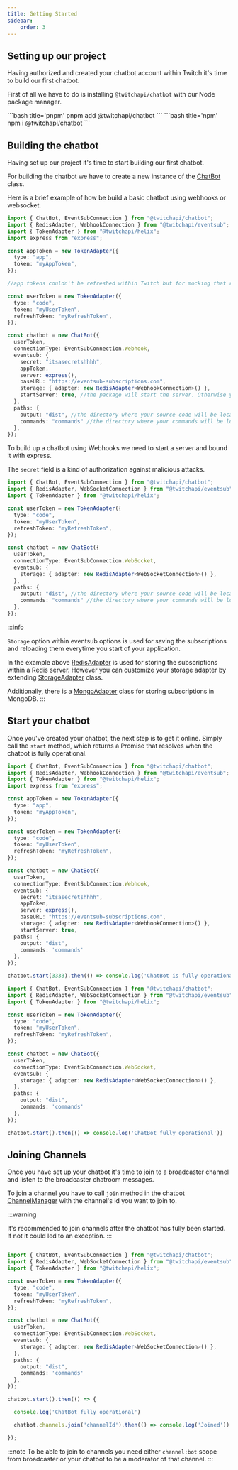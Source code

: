 ```yaml
---
title: Getting Started
sidebar:
    order: 3
---
```



## Setting up our project

Having authorized and created your chatbot account within Twitch it's time to build our first chatbot.

First of all we have to do is installing `@twitchapi/chatbot` with our Node package manager.

<Tabs>
  <TabItem label="pnpm">
    ```bash title='pnpm'
    pnpm add @twitchapi/chatbot
    ```
  </TabItem>
  <TabItem label="npm">
    ```bash title='npm'
    npm i @twitchapi/chatbot
    ```
  </TabItem>
</Tabs>

## Building the chatbot

Having set up our project it's time to start building our first chatbot.

For building the chatbot we have to create a new instance of the [ChatBot](/api/chatbot/classes/chatbot) class.

Here is a brief example of how be build a basic chatbot using webhooks or websocket.

<Tabs>
<TabItem label="webhook/index.ts">

```ts showLineNumbers copy wrap
import { ChatBot, EventSubConnection } from "@twitchapi/chatbot";
import { RedisAdapter, WebhookConnection } from "@twitchapi/eventsub";
import { TokenAdapter } from "@twitchapi/helix";
import express from "express";

const appToken = new TokenAdapter({
  type: "app",
  token: "myAppToken",
});

//app tokens couldn't be refreshed within Twitch but for mocking that refresh the package regenerate the app token. App tokens are only used when setting the connection type to webhooks.

const userToken = new TokenAdapter({
  type: "code",
  token: "myUserToken",
  refreshToken: "myRefreshToken",
});

const chatbot = new ChatBot({
  userToken,
  connectionType: EventSubConnection.Webhook,
  eventsub: {
    secret: "itsasecretshhhh",
    appToken,
    server: express(),
    baseURL: "https://eventsub-subscriptions.com",
    storage: { adapter: new RedisAdapter<WebhookConnection>() },
    startServer: true, //the package will start the server. Otherwise you will have to start it.
  },
  paths: {
    output: "dist", //the directory where your source code will be located (from current working directory). Using TypeScript it will be the output directory defined in the ts config file.
    commands: "commands" //the directory where your commands will be located (from output directory).
  },
});
```

To build up a chatbot using Webhooks we need to start a server and bound it with express.

The `secret` field is a kind of authorization against malicious attacks.

</TabItem>
<TabItem label="websocket/index.ts">

```ts showLineNumbers copy wrap
import { ChatBot, EventSubConnection } from "@twitchapi/chatbot";
import { RedisAdapter, WebSocketConnection } from "@twitchapi/eventsub";
import { TokenAdapter } from "@twitchapi/helix";

const userToken = new TokenAdapter({
  type: "code",
  token: "myUserToken",
  refreshToken: "myRefreshToken",
});

const chatbot = new ChatBot({
  userToken,
  connectionType: EventSubConnection.WebSocket,
  eventsub: {
    storage: { adapter: new RedisAdapter<WebSocketConnection>() },
  },
  paths: {
    output: "dist", //the directory where your source code will be located (from current working directory). Using TypeScript it will be the output directory defined in the ts config file.
    commands: "commands" //the directory where your commands will be located (from output directory).
  },
});
```
</TabItem>
</Tabs>

:::info

`Storage` option within eventsub options is used for saving the subscriptions and reloading them everytime you start of your application.

In the example above [RedisAdapter](/api/eventsub/classes/redisadapter) is used for storing the subscriptions within a Redis server. However you can customize your storage adapter by extending [StorageAdapter](/api/eventsub/classes/storageadapter) class. 

Additionally, there is a [MongoAdapter](/api/eventsub/classes/mongoadapter) class for storing subscriptions in MongoDB.
:::

## Start your chatbot

Once you've created your chatbot, the next step is to get it online. Simply call the `start` method, which returns a Promise that resolves when the chatbot is fully operational.

<Tabs>

<TabItem label="webhook/index.ts">

```ts showLineNumbers ins={33} copy wrap
import { ChatBot, EventSubConnection } from "@twitchapi/chatbot";
import { RedisAdapter, WebhookConnection } from "@twitchapi/eventsub";
import { TokenAdapter } from "@twitchapi/helix";
import express from "express";

const appToken = new TokenAdapter({
  type: "app",
  token: "myAppToken",
});

const userToken = new TokenAdapter({
  type: "code",
  token: "myUserToken",
  refreshToken: "myRefreshToken",
});

const chatbot = new ChatBot({
  userToken,
  connectionType: EventSubConnection.Webhook,
  eventsub: {
    secret: "itsasecretshhhh",
    appToken,
    server: express(),
    baseURL: "https://eventsub-subscriptions.com",
    storage: { adapter: new RedisAdapter<WebhookConnection>() },
    startServer: true, 
  paths: {
    output: "dist",
    commands: 'commands'
  },
});

chatbot.start(3333).then(() => console.log('ChatBot is fully operational')) //as we set the startServer option into true we have to set the port which will be listened.
```

</TabItem>
<TabItem label="websocket/index.ts">

```ts showLineNumbers ins={23} copy wrap
import { ChatBot, EventSubConnection } from "@twitchapi/chatbot";
import { RedisAdapter, WebSocketConnection } from "@twitchapi/eventsub";
import { TokenAdapter } from "@twitchapi/helix";

const userToken = new TokenAdapter({
  type: "code",
  token: "myUserToken",
  refreshToken: "myRefreshToken",
});

const chatbot = new ChatBot({
  userToken,
  connectionType: EventSubConnection.WebSocket,
  eventsub: {
    storage: { adapter: new RedisAdapter<WebSocketConnection>() },
  },
  paths: {
    output: "dist",
    commands: 'commands'
  },
});

chatbot.start().then(() => console.log('ChatBot fully operational'))
```
</TabItem>
</Tabs>

## Joining Channels

Once you have set up your chatbot it's time to join to a broadcaster channel and listen to the broadcaster chatroom messages.

To join a channel you have to call `join` method in the chatbot [ChannelManager](/api/chatbot/classes/channelmanager) with the channel's id you want to join to. 

:::warning

It's recommended to join channels after the chatbot has fully been started. If not it could led to an exception.
:::

```ts showLineNumbers copy ins={27}

import { ChatBot, EventSubConnection } from "@twitchapi/chatbot";
import { RedisAdapter, WebSocketConnection } from "@twitchapi/eventsub";
import { TokenAdapter } from "@twitchapi/helix";

const userToken = new TokenAdapter({
  type: "code",
  token: "myUserToken",
  refreshToken: "myRefreshToken",
});

const chatbot = new ChatBot({
  userToken,
  connectionType: EventSubConnection.WebSocket,
  eventsub: {
    storage: { adapter: new RedisAdapter<WebSocketConnection>() },
  },
  paths: {
    output: "dist",
    commands: 'commands'
  },
});

chatbot.start().then(() => {

  console.log('ChatBot fully operational')

  chatbot.channels.join('channelId').then(() => console.log('Joined'))

});

```

:::note
To be able to join to channels you need either `channel:bot` scope from broadcaster or your chatbot to be a moderator of that channel.
:::